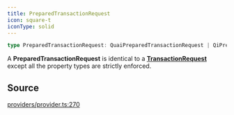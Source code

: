 ```yaml
---
title: PreparedTransactionRequest
icon: square-t
iconType: solid
---
```


```ts
type PreparedTransactionRequest: QuaiPreparedTransactionRequest | QiPreparedTransactionRequest;
```

A **PreparedTransactionRequest** is identical to a [**TransactionRequest**](/sdk/content/type-aliases/TransactionRequest) except all the
property types are strictly enforced.

## Source

[providers/provider.ts:270](https://github.com/dominant-strategies/quais.js/blob/c917e0989e665998ec2ac2eca2d080b032686e60/src/providers/provider.ts#L270)

